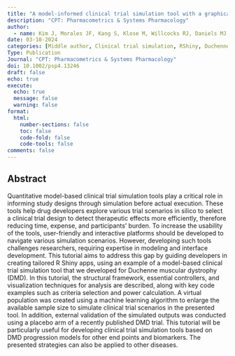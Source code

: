 ```yaml
---
title: "A model-informed clinical trial simulation tool with a graphical user interface for Duchenne muscular dystrophy"
description: "CPT: Pharmacometrics & Systems Pharmacology"
author:
  - name: Kim J, Morales JF, Kang S, Klose M, Willcocks RJ, Daniels MJ, Belfiore-Oshan R, Walter GA, Rooney WD, Vandenborne K, Kim S
date: 03-10-2024
categories: [Middle author, Clinical trial simulation, RShiny, Duchenne muscular dystrophy]
Type: Publication
Journal: "CPT: Pharmacometrics & Systems Pharmacology"
doi: 10.1002/psp4.13246
draft: false 
echo: true
execute:
  echo: true
  message: false
  warning: false
format:
  html:
    number-sections: false
    toc: false
    code-fold: false
    code-tools: false
comments: false
---
```


## Abstract

Quantitative model-based clinical trial simulation tools play a critical role in informing study designs through simulation before actual execution. These tools help drug developers explore various trial scenarios in silico to select a clinical trial design to detect therapeutic effects more efficiently, therefore reducing time, expense, and participants' burden. To increase the usability of the tools, user-friendly and interactive platforms should be developed to navigate various simulation scenarios. However, developing such tools challenges researchers, requiring expertise in modeling and interface development. This tutorial aims to address this gap by guiding developers in creating tailored R Shiny apps, using an example of a model-based clinical trial simulation tool that we developed for Duchenne muscular dystrophy (DMD). In this tutorial, the structural framework, essential controllers, and visualization techniques for analysis are described, along with key code examples such as criteria selection and power calculation. A virtual population was created using a machine learning algorithm to enlarge the available sample size to simulate clinical trial scenarios in the presented tool. In addition, external validation of the simulated outputs was conducted using a placebo arm of a recently published DMD trial. This tutorial will be particularly useful for developing clinical trial simulation tools based on DMD progression models for other end points and biomarkers. The presented strategies can also be applied to other diseases.


